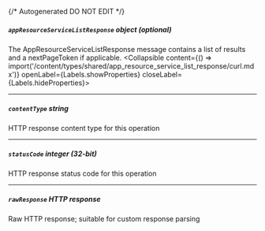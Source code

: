{/* Autogenerated DO NOT EDIT  */}

##### `appResourceServiceListResponse` _object (optional)_
The AppResourceServiceListResponse message contains a list of results and a nextPageToken if applicable.
<Collapsible content={() => import('/content/types/shared/app_resource_service_list_response/curl.mdx')} openLabel={Labels.showProperties} closeLabel={Labels.hideProperties}>
</Collapsible>

---
##### `contentType` _string_
HTTP response content type for this operation

---
##### `statusCode` _integer (32-bit)_
HTTP response status code for this operation

---
##### `rawResponse` _HTTP response_
Raw HTTP response; suitable for custom response parsing


